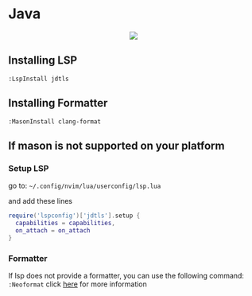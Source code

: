# Java
<div align="center">
  <kbd>
    <img src="/images/java.png" width=""/>
  </kbd>
</div>

## Installing LSP

`:LspInstall jdtls`

## Installing Formatter

`:MasonInstall clang-format`

## If mason is not supported on your platform

### Setup LSP

go to: `~/.config/nvim/lua/userconfig/lsp.lua`

and add these lines
```lua filename="lsp.lua" {} copy
require('lspconfig')['jdtls'].setup {
  capabilities = capabilities,
  on_attach = on_attach
}
```

### Formatter

If lsp does not provide a formatter, you can use the following command: `:Neoformat` click [here](https://github.com/sbdchd/neoformat) for more information
